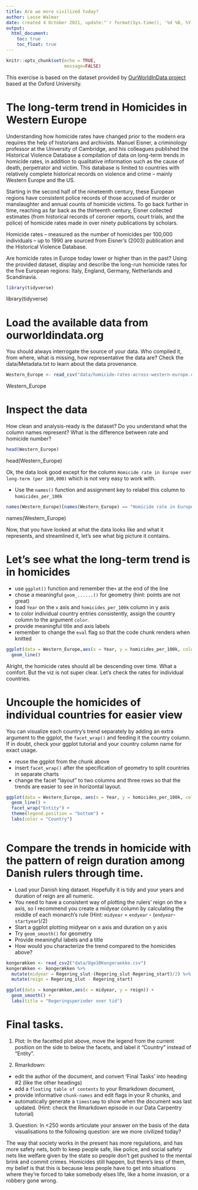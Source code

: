 ---
title: Are we more civilized today?
author: Lasse Walmar
date: created 4 October 2021, update:"`r format(Sys.time(), '%d %B, %Y')`"
output:
  html_document:
    toc: true
    toc_float: true
---
```{r setup, include=FALSE}
knitr::opts_chunk$set(echo = TRUE,
                      message=FALSE)
```
This exercise is based on the dataset provided by [OurWorldInData project](https://ourworldindata.org/homicides) based at the Oxford University.


# The long-term trend in Homicides in Western Europe

Understanding how homicide rates have changed prior to the modern era requires the help of historians and archivists. Manuel Eisner, a criminology professor at the University of Cambridge, and his colleagues published the Historical Violence Database \href{https://cjrc.osu.edu/research/interdisciplinary/hvd}: a compilation of data on long-term trends in homicide rates, in addition to qualitative information such as the cause of death, perpetrator and victim. This database is limited to countries with relatively complete historical records on violence and crime – mainly Western Europe and the US.

Starting in the second half of the nineteenth century, these European regions have consistent police records of those accused of murder or manslaughter and annual counts of homicide victims. To go back further in time, reaching as far back as the thirteenth century, Eisner collected estimates (from historical records of coroner reports, court trials, and the police) of homicide rates made in over ninety publications by scholars.

Homicide rates – measured as the number of homicides per 100,000 individuals – up to 1990 are sourced from Eisner’s (2003) publication and the Historical Violence Database. 

Are homicide rates in Europe today lower or higher than in the past? Using the provided dataset, display and describe the long-run homicide rates for the five European regions: Italy, England, Germany, Netherlands and Scandinavia.

```{r library}
library(tidyverse)
```

library(tidyverse)


# Load the available data from ourworldindata.org

You should always interrogate the source of your data. Who compiled it, from where, what is missing, how representative the data are? Check the data/Metadata.txt to learn about the data provenance.
```{r load-data}
Western_Europe <- read_csv("data/homicide-rates-across-western-europe.csv")
```
Western_Europe

# Inspect the data

How clean and analysis-ready is the dataset? Do you understand what the column names represent? What is the difference between rate and homicide number?
```{r inspect}
head(Western_Europe)
```

head(Western_Europe)

Ok, the data look good except for the column `Homicide rate in Europe over long-term (per 100,000)` which is not very easy to work with.

- Use the `names()` function and assignment key to relabel this column to `homicides_per_100k` 

```{r relabel column}
names(Western_Europe)[names(Western_Europe) == "Homicide rate in Europe over long-term (per 100,000) (homicides per 100,000 people)"] <- "homicides_per_100k"
```

names(Western_Europe)


Now, that you have looked at what the data looks like and what it represents, and streamlined it, let's see what big picture it contains.


# Let's see what the long-term trend is in homicides


- use `ggplot()` function and remember the`+` at the end of the line
- chose a meaningful `geom_......()`  for geometry (hint: points are not great)
- load `Year` on the `x` axis and `homicides_per_100k` column in y axis
- to color individual country entries consistently, assign the country column to the argument `color`.
- provide meaningful title and axis labels
- remember to change the `eval` flag so that the code chunk renders when knitted 

```{r plot-homicides, eval = FALSE}
ggplot(data = Western_Europe,aes(x = Year, y = homicides_per_100k, color = Entity)) + 
  geom_line()
```


Alright, the homicide rates should all be descending over time. What a comfort. But the viz is not super clear. Let's check the rates for individual countries.

# Uncouple the homicides of individual countries for easier view

You can visualize each country's trend separately by adding an extra argument to the ggplot, the `facet_wrap()` and feeding it the country column. If in doubt, check your ggplot tutorial and your country column name for exact usage.

- reuse the ggplot from the chunk above
- insert `facet_wrap()` after the specification of geometry to split countries in separate charts
- change the facet "layout" to two columns and three rows so that the trends are easier to see in horizontal layout. 


```{r eval = FALSE}
ggplot(data = Western_Europe, aes(x = Year, y = homicides_per_100k, color = Entity)) + 
  geom_line() +
  facet_wrap("Entity") +
  theme(legend.position = "bottom") +
  labs(color = "Country")
  

```

# Compare the trends in homicide with the pattern of reign duration among Danish rulers through time.

- Load your Danish king dataset. Hopefully it is tidy and your years and duration of reign are all numeric.
- You need to have a consistent way of plotting the rulers' reign on the x axis, so I recommend you create a midyear column by calculating the middle of each monarch's rule (Hint: `midyear` = `endyear` - (`endyear`-`startyear`)/2)
- Start a ggplot plotting midyear on x axis and duration on y axis
- Try `geom_smooth()` for geometry 
- Provide meaningful labels and a title
- How would you characterize the trend compared to the homicides above?

```{r eval = FALSE}
kongerækken <- read_csv2("data/Uge10Kongeraekke.csv")
kongerækken <- kongerækken %>% 
  mutate(midyear = Regering_slut-(Regering_slut-Regering_start)/2) %>% 
  mutate(reign = Regering_slut - Regering_start)

ggplot(data = kongerækken,aes(x = midyear, y = reign)) + 
  geom_smooth() +
  labs(title = "Regeringsperioder over tid")
```


# Final tasks.

1) Plot: In the facetted plot above, move the legend from the current position on the side to below the facets, and label it "Country" instead of "Entity".

2) Rmarkdown: 

  - edit the author of the document, and convert 'Final Tasks' into heading #2 (like the other headings) 
  - add a `floating table of contents` to your Rmarkdown document, 
  - provide informative `chunk-names` and edit flags in your R chunks, and
  - automatically generate a `timestamp` to show when the document was last updated. (Hint: check the Rmarkdown episode in our Data Carpentry tutorial)

3) Question: In <250 words articulate your answer on the basis of the data visualisations to the following question: are we more civilized today?

The way that society works in the present has more regulations, and has more safety nets, both to keep people safe, like police, and social safety nets like welfare given by the state so people don't get pushed to the mental brink and commit crimes.
Homicides still happen, but there's less of them, my belief is that this is because less people have to get into situations where they're forced to take somebody elses life, like a home invasion, or a robbery gone wrong.